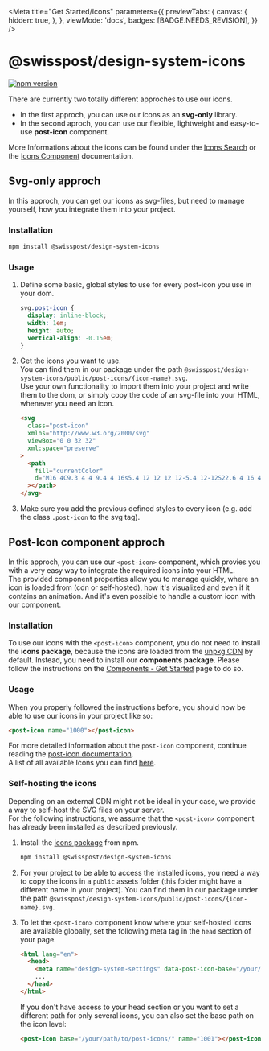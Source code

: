 
<Meta
  title="Get Started/Icons"
  parameters={{
    previewTabs: {
      canvas: {
        hidden: true,
      },
    },
    viewMode: 'docs',
    badges: [BADGE.NEEDS_REVISION],
  }}
/>

# @swisspost/design-system-icons

[![npm version](https://badge.fury.io/js/@swisspost%2Fdesign-system-icons.svg)](https://badge.fury.io/js/@swisspost%2Fdesign-system-icons)

There are currently two totally different approches to use our icons.<br/>

- In the first approch, you can use our icons as an **svg-only** library.<br/>
- In the second aproch, you can use our flexible, lightweight and easy-to-use **post-icon** component.

More Informations about the icons can be found under the [Icons Search](/?path=/docs/foundations-icons--page) or the [Icons Component](/?path=/docs/components-post-icon--default) documentation.

## Svg-only approch

In this approch, you can get our icons as svg-files, but need to manage yourself, how you integrate them into your project.

### Installation

```bash dark
npm install @swisspost/design-system-icons
```

### Usage

1. Define some basic, global styles to use for every post-icon you use in your dom.

   ```css dark
   svg.post-icon {
     display: inline-block;
     width: 1em;
     height: auto;
     vertical-align: -0.15em;
   }
   ```

2. Get the icons you want to use.<br/>
   You can find them in our package under the path `@swisspost/design-system-icons/public/post-icons/{icon-name}.svg`.<br/>
   Use your own functionality to import them into your project and write them to the dom, or simply copy the code of an svg-file into your HTML, whenever you need an icon.

   ```html dark
   <svg
     class="post-icon"
     xmlns="http://www.w3.org/2000/svg"
     viewBox="0 0 32 32"
     xml:space="preserve"
   >
     <path
       fill="currentColor"
       d="M16 4C9.3 4 4 9.4 4 16s5.4 12 12 12 12-5.4 12-12S22.6 4 16 4zm0 1.3c2 0 3.9.6 5.5 1.6-1.5 1.7-6.8 6.6-14.7 3.7 1.9-3.2 5.3-5.3 9.2-5.3zm0 21.4c-5.9 0-10.7-4.8-10.7-10.7 0-1.5.3-2.9.9-4.2 1.9.7 3.8 1.1 5.4 1.1 5.8 0 9.7-3.8 11-5.2 2.5 2 4.1 5 4.1 8.4 0 5.8-4.8 10.6-10.7 10.6zm-3.3-10h-1.3c0-.4-.3-.7-.7-.7-.4 0-.7.3-.7.7H8.7c0-1.1.9-2 2-2s2 .9 2 2zm10.6 0H22c0-.4-.3-.7-.7-.7s-.7.3-.7.7h-1.3c0-1.1.9-2 2-2s2 .9 2 2zm-11.9 3.8h9.3v1.3h-9.3v-1.3z"
     ></path>
   </svg>
   ```

3. Make sure you add the previous defined styles to every icon (e.g. add the class `.post-icon` to the svg tag).

## Post-Icon component approch

In this approch, you can use our `<post-icon>` component, which provies you with a very easy way to integrate the required icons into your HTML.<br/>
The provided component properties allow you to manage quickly, where an icon is loaded from (cdn or self-hosted), how it's visualized and even if it contains an animation. And it's even possible to handle a custom icon with our component.

### Installation

To use our icons with the `<post-icon>` component, you do not need to install the **icons package**, because the icons are loaded from the [unpkg CDN](https://unpkg.com/) by default. Instead, you need to install our **components package**.
Please follow the instructions on the [Components - Get Started](/?path=/docs/get-started-components--page) page to do so.

### Usage

When you properly followed the instructions before, you should now be able to use our icons in your project like so:

```html dark
<post-icon name="1000"></post-icon>
```

For more detailed information about the `post-icon` component, continue reading the [post-icon documentation](/?path=/docs/components-post-icon--default).<br/>
A list of all available Icons you can find [here](/?path=/docs/foundations-icons--page).

### Self-hosting the icons

Depending on an external CDN might not be ideal in your case, we provide a way to self-host the SVG files on your server.<br/>
For the following instructions, we assume that the `<post-icon>` component has already been installed as described previously.

1. Install the [icons package](https://www.npmjs.com/package/@swisspost/design-system-icons) from npm.

   ```bash dark
   npm install @swisspost/design-system-icons
   ```

2. For your project to be able to access the installed icons, you need a way to copy the icons in a `public` assets folder (this folder might have a different name in your project). You can find them in our package under the path `@swisspost/design-system-icons/public/post-icons/{icon-name}.svg`.

3. To let the `<post-icon>` component know where your self-hosted icons are available globally, set the following meta tag in the `head` section of your page.

   ```html dark
   <html lang="en">
     <head>
       <meta name="design-system-settings" data-post-icon-base="/your/path/to/post-icons/" />
       ...
     </head>
   </html>
   ```

   If you don't have access to your head section or you want to set a different path for only several icons, you can also set the base path on the icon level:

   ```html dark
   <post-icon base="/your/path/to/post-icons/" name="1001"></post-icon>
   ```
